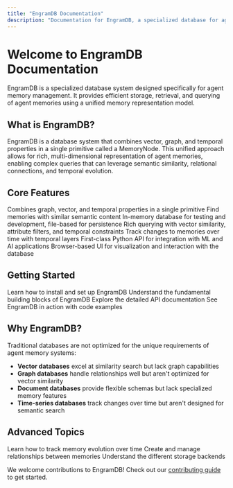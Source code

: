 ```yaml
---
title: "EngramDB Documentation"
description: "Documentation for EngramDB, a specialized database for agent memory management"
---
```


# Welcome to EngramDB Documentation

EngramDB is a specialized database system designed specifically for agent memory management. It provides efficient storage, retrieval, and querying of agent memories using a unified memory representation model.

## What is EngramDB?

EngramDB is a database system that combines vector, graph, and temporal properties in a single primitive called a MemoryNode. This unified approach allows for rich, multi-dimensional representation of agent memories, enabling complex queries that can leverage semantic similarity, relational connections, and temporal evolution.

## Core Features

<CardGroup cols={2}>
  <Card title="Unified Memory Representation" icon="database">
    Combines graph, vector, and temporal properties in a single primitive
  </Card>
  <Card title="Vector Similarity Search" icon="search">
    Find memories with similar semantic content
  </Card>
  <Card title="Flexible Storage Options" icon="storage">
    In-memory database for testing and development, file-based for persistence
  </Card>
  <Card title="Query API" icon="api">
    Rich querying with vector similarity, attribute filters, and temporal constraints
  </Card>
  <Card title="Memory Evolution" icon="timeline">
    Track changes to memories over time with temporal layers
  </Card>
  <Card title="Python Bindings" icon="python">
    First-class Python API for integration with ML and AI applications
  </Card>
  <Card title="Web Interface" icon="web">
    Browser-based UI for visualization and interaction with the database
  </Card>
</CardGroup>

## Getting Started

<CardGroup cols={2}>
  <Card title="Installation" icon="rocket" href="/getting-started">
    Learn how to install and set up EngramDB
  </Card>
  <Card title="Core Concepts" icon="book" href="/core-concepts">
    Understand the fundamental building blocks of EngramDB
  </Card>
  <Card title="API Reference" icon="code" href="/api-reference/memory-node">
    Explore the detailed API documentation
  </Card>
  <Card title="Examples" icon="flask" href="/examples/rust-examples">
    See EngramDB in action with code examples
  </Card>
</CardGroup>

## Why EngramDB?

Traditional databases are not optimized for the unique requirements of agent memory systems:

- **Vector databases** excel at similarity search but lack graph capabilities
- **Graph databases** handle relationships well but aren't optimized for vector similarity
- **Document databases** provide flexible schemas but lack specialized memory features
- **Time-series databases** track changes over time but aren't designed for semantic search

## Advanced Topics

<CardGroup cols={3}>
  <Card title="Temporal Layers" icon="time" href="/advanced-topics/temporal-layers">
    Learn how to track memory evolution over time
  </Card>
  <Card title="Connections" icon="link" href="/advanced-topics/connections">
    Create and manage relationships between memories
  </Card>
  <Card title="Storage Engines" icon="server" href="/advanced-topics/storage-engines">
    Understand the different storage backends
  </Card>
</CardGroup>

We welcome contributions to EngramDB! Check out our [contributing guide](/contributing) to get started.

